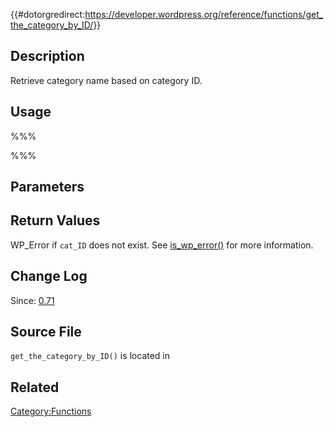 {{#dotorgredirect:https://developer.wordpress.org/reference/functions/get_the_category_by_ID/}}
{{Languages|
{{en|Function Reference/get_the_category_by_ID}}
{{it|Riferimento funzioni/get_the_category_by_ID}}
{{ja| 関数リファレンス/get_the_category_by_ID}}
{{ko|Function Reference/get_the_category_by_ID}}
}}

== Description ==

Retrieve category name based on category ID.

== Usage ==

%%%<?php get_the_category_by_ID( $cat_ID ); ?>%%%

== Parameters ==

{{Parameter|$cat_ID|int|Category ID.|required}}

== Return Values ==

{{Return||string|Category name.}} WP_Error if <tt>cat_ID</tt> does not exist. See [[Function_Reference/is_wp_error|is_wp_error()]] for more information.

== Change Log ==

Since: [[Version 0.71|0.71]]

== Source File ==

<tt>get_the_category_by_ID()</tt> is located in {{Trac|wp-includes/category-template.php}}

== Related ==

{{Category Tags}}

{{Tag Footer}}

[[Category:Functions]]
